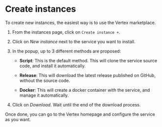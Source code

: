 # Create instances

To create new instances, the easiest way is to use the Vertex marketplace.

1. From the instances page, click on `Create instance +`.

2. Click on _New instance_ next to the service you want to install.

3. In the popup, up to 3 different methods are proposed:

    - **Script**: This is the default method. This will clone the service source code, and install it automatically.

    - **Release**: This will download the latest release published on GitHub, without the source code.

    - **Docker**: This will create a docker container with the service, and manage it automatically.

4. Click on _Download_. Wait until the end of the download process.

Once done, you can go to the Vertex homepage and configure the service as you want.
